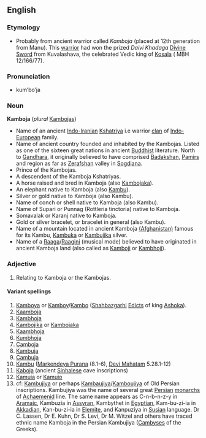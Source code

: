 {{wikipedia}}

==English==
===Etymology===
*Probably from ancient warrior called ''Kamboja'' (placed  at 12th generation from Manu). This [[warrior]] had won the prized ''Daivi Khadaga'' [[Divine Sword]] from Kuvalashava, the celebrated Vedic king  of [[Kosala]] ( MBH 12/166/77).

===Pronunciation===
*kum’bo’ja

===Noun===
'''Kamboja'''  (''plural''  [[Kambojas]])

* Name of an ancient [[Indo-Iranian]] [[Kshatriya]] i.e warrior [[clan]] of [[Indo-European]] family. 
* Name of ancient country founded and inhabited by the Kambojas. Listed as one of the sixteen great nations in ancient [[Buddhist]] literature. North to [[Gandhara]], it originally believed to have comprised [[Badakshan]], [[Pamir]]s and region as far as [[Zerafshan]] valley in [[Sogdiana]].
* Prince of the Kambojas. 
* A descendent of the Kamboja Kshatriyas.
* A horse raised and bred in Kamboja (also [[Kambojaka]]).
* An elephant native to Kamboja  (also [[Kambu]]).
* Silver or gold native to Kamboja (also Kambu).
* Name of conch or shell native to Kamboja (also Kambu).
* Name of Supari or Punnag  (Rottleria tinctoria) native to Kamboja.
* Somavalak or Karanj native to Kamboja.
* Gold or silver bracelet, or bracelet in general (also Kambu).
* Name of a mountain located in ancient Kamboja  [[(Afghanistan)]] famous for its Kambu, [[Kambuka]] or [[Kambujika]] silver.
* Name of a [[Raaga]]/[[Raagini]] (musical mode) believed to have originated in ancient Kamboja land (also called as [[Kamboji]] or [[Kambhoji]]).

===Adjective===
# Relating to Kamboja or the Kambojas.

====Variant spellings====
#[[Kamboya]] or [[Kamboy]]/[[Kambo]]  ([[Shahbazgarhi]] [[Edicts]] of king [[Ashoka]]).
#[[Kaamboja]]
#[[Kambhoja]]
#[[Kambojika]] or [[Kambojaka]]
#[[Kaambhoja]]
#[[Kumbhoja]]
#[[Camboja]]
#[[Kambuja]]
#[[Cambuja]]
#[[Kambu]]  ([[Markendeya Purana]] (8.1-6), [[Devi Mahatam]] 5.28.1-12)
#[[Kaboja]] (ancient [[Sinhalese]] cave inscriptions)
#[[Kamuia]] or [[Kamuio]]
#cf: [[Kambujiya]] or perhaps [[Kambaujiya]]/[[Kamboujiya]] of Old Persian inscriptions. Kambujiya was the name of several great [[Persian]] [[monarchs]] of [[Achaemenid]] line. The same name appears as C-n-b-n-z-y in [[Aramaic]], Kambuzia in [[Assyran]], Kambythet in [[Egyptian]], Kam-bu-zi-ia in [[Akkadian]], Kan-bu-zi-ia in [[Elemite]], and Kanpuziya in [[Susian]] language. Dr C. Lassen, Dr E. Kuhn, Dr S. Levi, Dr M. Witzel and others have traced ethnic name Kamboja in the Persian Kambujiya ([[Cambyses]] of the Greeks).